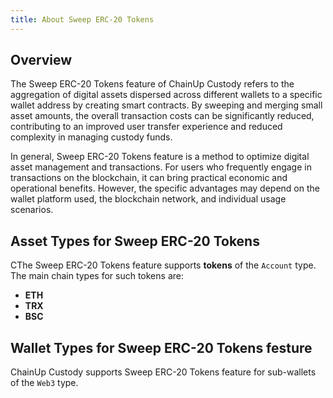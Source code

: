 ```yaml
---
title: About Sweep ERC-20 Tokens
---
```


##  Overview
The Sweep ERC-20 Tokens feature of ChainUp Custody refers to the aggregation of digital assets dispersed across different wallets to a specific wallet address by creating smart contracts. By sweeping and merging small asset amounts, the overall transaction costs can be significantly reduced, contributing to an improved user transfer experience and reduced complexity in managing custody funds.

In general, Sweep ERC-20 Tokens feature is a method to optimize digital asset management and transactions. For users who frequently engage in transactions on the blockchain, it can bring practical economic and operational benefits. However, the specific advantages may depend on the wallet platform used, the blockchain network, and individual usage scenarios.

##  Asset Types for Sweep ERC-20 Tokens
CThe Sweep ERC-20 Tokens feature supports **tokens** of the `Account` type. The main chain types for such tokens are:

- **ETH**
- **TRX**
- **BSC**

##  Wallet Types for Sweep ERC-20 Tokens festure
ChainUp Custody supports Sweep ERC-20 Tokens feature for sub-wallets of the `Web3` type.
